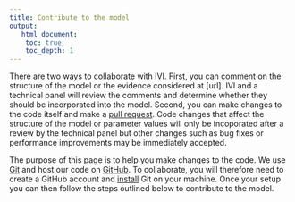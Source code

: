 ```yaml
---
title: Contribute to the model
output: 
   html_document:
    toc: true
    toc_depth: 1
---
```


There are two ways to collaborate with IVI. First, you can comment on the structure of the model or the evidence considered at [url]. IVI and a technical panel will review the comments and determine whether they should be incorporated into the model. Second, you can make changes to the code itself and make a [pull request](https://help.github.com/articles/about-pull-requests/). Code changes that affect the structure of the model or parameter values will only be incoporated after a review by the technical panel but other changes such as bug fixes or performance improvements may be immediately accepted. 

The purpose of this page is to help you make changes to the code. We use [Git](https://git-scm.com/) and host our code on [GitHub](https://github.com/). To collaborate, you will therefore need to create a GitHub account and [install](https://help.github.com/articles/set-up-git/) Git on your machine. Once your setup you can then follow the steps outlined below to contribute to the model.

